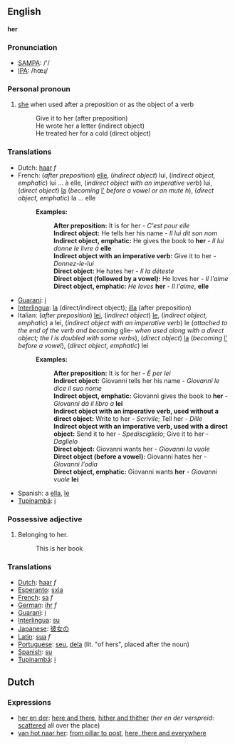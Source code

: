==English==
'''her'''

===Pronunciation===
*[[w:SAMPA|SAMPA]]: /'/
*[[w:IPA|IPA]]: /hœɻ/

===Personal pronoun===
#[[she]] when used after a preposition or as the object of a verb
#:Give it to her (after preposition)
#:He wrote her a letter (indirect object)
#:He treated her for a cold (direct object)

===Translations===
*Dutch: [[haar]] ''f''
*French: (''after preposition'') [[elle]], (''indirect object'') lui, (''indirect object, emphatic'') lui ... à elle, (''indirect object with an imperative verb'') lui, (''direct object'') [[#French|la]] (''becoming'' [[#French|l']] ''before a vowel or an mute h''), (''direct object, emphatic'') la ... elle
*:'''Examples:'''
*::'''After preposition:''' It is for her - ''C'est pour elle''
*::'''Indirect object:''' He tells her his name - ''Il lui dit son nom''
*::'''Indirect object, emphatic:''' He gives the book to '''her''' - ''Il lui donne le livre à'' '''elle'''
*::'''Indirect object with an imperative verb:''' Give it to her - ''Donnez-le-lui''
*::'''Direct object:''' He hates her - ''Il la déteste''
*::'''Direct object (followed by a vowel):''' He loves her - ''Il l'aime''
*::'''Direct object, emphatic:''' ''He loves'' '''her''' - ''Il l'aime,'' '''elle'''
*[[Guarani]]: [[i]]
*[[Interlingua]]: [[la]] (direct/indirect object); [[illa]] (after preposition)
*Italian: (''after preposition'') [[lei]], (''indirect object'') [[le]], (''indirect object, emphatic'') a lei, (''indirect object with an imperative verb'') le (''attached to the end of the verb and becoming'' glie- ''when used along with a direct object; the l is doubled with some verbs''), (''direct object'') [[#Italian|la]] (''becoming'' [[#Italian|l']] ''before a vowel''), (''direct object, emphatic'') lei
*:'''Examples:'''
*::'''After preposition:''' It is for her - ''É per lei''
*::'''Indirect object:''' Giovanni tells her his name - ''Giovanni le dice il suo nome''
*::'''Indirect object, emphatic:''' Giovanni gives the book to '''her''' - ''Giovanni dà il libro a'' '''lei'''
*::'''Indirect object with an imperative verb, used without a direct object:''' Write to her - ''Scrivile''; Tell her - ''Dille''
*::'''Indirect object with an imperative verb, used with a direct object:''' Send it to her - ''Spedisciglielo''; Give it to her - ''Daglielo''
*::'''Direct object:''' Giovanni wants her - ''Giovanni la vuole''
*::'''Direct object (before a vowel):''' Giovanni hates her - ''Giovanni l'odia''
*::'''Direct object, emphatic:''' Giovanni wants '''her''' - ''Giovanni vuole'' '''lei'''
*Spanish: a [[ella]], [[le]]
*[[Tupinambá]]: [[i]]

===Possessive adjective===

#Belonging to her.
#: This is her book

===Translations===
*[[Dutch]]: [[haar]] ''f''
*[[Esperanto]]: [[sxia]]
*[[French]]: [[sa]] ''f''
*[[German]]: [[ihr]] ''f''
*[[Guarani]]: [[i]]
*[[Interlingua]]: [[su]]
*[[Japanese]]: [[彼女の]]
*[[Latin]]: [[sua]] ''f''
*[[Portuguese]]: [[seu]], [[dela]] (lit. "of hers", placed after the noun)
*[[Spanish]]: [[su]]
*[[Tupinambá]]: [[i]]

==Dutch==

===Expressions===

*[[her en der]]: [[here and there]], [[hither and thither]] (''her en der verspreid'': [[scattered]] all over the place)
*[[van hot naar her]]: [[from pillar to post]], [[here, there and everywhere]]